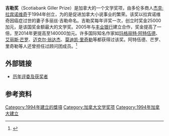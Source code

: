 {{Infobox award
|name           = 丰业银行吉勒奖
|current_awards =
|image          =  
|caption        = 
|description    = 加拿大英语小说（包括翻译作品）
|presenter      = [[丰业银行|丰业银行]]、[[杰克·拉宾诺维奇|杰克·拉宾诺维奇]]
|country        = [[加拿大|加拿大]]
|location       =
|year           = 1994
|website        = http://www.scotiabankgillerprize.ca/
}}
'''吉勒奖'''（Scotiabank Giller Prize）是加拿大的一个文学奖项，由多伦多商人[[杰克·拉宾诺维奇|杰克·拉宾诺维奇]]于1994年创立，为的是促进加拿大小说事业的繁荣。该奖以拉宾诺维奇因癌症过世的妻子多丽丝·吉勒命名。吉勒奖每年评奖一次，创立时奖金25000加元，是该国奖金额最大的文学奖。2005年与[[加拿大丰业银行|丰业银行]]建立合作，奖金提高了一倍，至2014年更提高至140000加元。许多国际知名作家如[[玛格丽特·阿特伍德|玛格丽特·阿特伍德]]、[[艾丽斯·芒罗|艾丽斯·芒罗]]、[[麥可·翁達傑|迈克尔·翁达杰]]、[[莫迪凯·里奇勒|莫迪凯·里奇勒]]等都获得过该奖。阿特伍德、芒罗、里奇勒等人还曾担任过顾问团成员。<ref>{{Cite web |url=http://www.scotiabankgillerprize.ca/about/prize-history/ |title=吉勒奖历史 |access-date=2016-01-22 |archive-date=2021-01-22 |archive-url=https://web.archive.org/web/20210122043933/https://scotiabankgillerprize.ca/about/prize-history/ |dead-url=no }}</ref>

==外部链接==
*[https://web.archive.org/web/20160303191755/http://www.scotiabankgillerprize.ca/about/past-winners/ 历年评委及获奖者]

==参考资料==
{{reflist}}

[[Category:1994年建立的獎項|Category:1994年建立的獎項]]
[[Category:加拿大文学奖项|Category:加拿大文学奖项]]
[[Category:1994年加拿大建立|Category:1994年加拿大建立]]